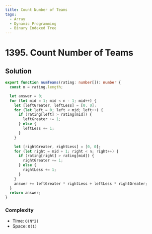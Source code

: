 ```yaml
---
title: Count Number of Teams
tags:
  - Array
  - Dynamic Programming
  - Binary Indexed Tree
---
```


# 1395. Count Number of Teams

<Badges>
  <LevelBadge level="medium" />
  <TopicBadge name="Array" slug="array" />
  <TopicBadge name="Dynamic Programming" slug="dynamic-programming" />
  <TopicBadge name="Binary Indexed Tree" slug="binary-indexed-tree" />
</Badges>

## Solution

```typescript filename="solution.ts" copy
export function numTeams(rating: number[]): number {
  const n = rating.length;

  let answer = 0;
  for (let mid = 1; mid < n - 1; mid++) {
    let [leftGreater, leftLess] = [0, 0];
    for (let left = 0; left < mid; left++) {
      if (rating[left] > rating[mid]) {
        leftGreater += 1;
      } else {
        leftLess += 1;
      }
    }

    let [rightGreater, rightLess] = [0, 0];
    for (let right = mid + 1; right < n; right++) {
      if (rating[right] > rating[mid]) {
        rightGreater += 1;
      } else {
        rightLess += 1;
      }
    }
    answer += leftGreater * rightLess + leftLess * rightGreater;
  }
  return answer;
}
```

### Complexity

- Time: `O(N^2)`
- Space: `O(1)`

<ProblemLink
  codingSite="leetcode"
  href="https://leetcode.com/problems/count-number-of-teams"
  title="Count Number of Teams"
/>
